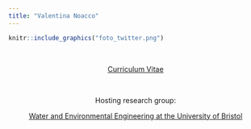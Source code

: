 ```yaml
---
title: "Valentina Noacco"
---
```


```r
knitr::include_graphics("foto_twitter.png")
```

<center>
[<i class="fa fa-envelope-o"></i>](mailto:valentina.noacco@bristol.ac.uk) \ \ \ \ [<i class="fa fa-institution"></i>](http://www.bristol.ac.uk/engineering/people/valentina-noacco/overview.html) \ \ \ [<i class="fa fa-graduation-cap"></i>](https://scholar.google.co.uk/citations?user=6RfiljEAAAAJ&hl=en) \ \ \ [<i class="fa fa-linkedin"></i>](https://www.linkedin.com/in/valentina-noacco-61633142/) \ \ \ [<i class="fa fa-twitter"></i>](https://twitter.com/valentinanoacco)
</center>


<center>
<a href="Valentina_Noacco_CV_2021.pdf" class="download" title="CV">Curriculum Vitae</a>	

<br>

Hosting research group:

[Water and Environmental Engineering at the University of Bristol](http://www.bristol.ac.uk/engineering/research/water/)

<br>


